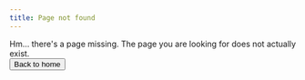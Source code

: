 ```yaml
---
title: Page not found
---
```



<Article style={{ textAlign: 'center', overflow: 'hidden' }}>
  <ScreenContainer mt={5} position="relative">
    <Box forwardedAs="h1" m={0}>
      Hm… there's a page missing.
    </Box>
    <Box forwardedAs="p" my={3} mx="auto" fontSize="1.5em">
      The page you are looking for does not actually exist.
    </Box>
    <div>
      <Button forwardedAs={Link} to="/">
        Back to home
      </Button>
    </div>
  </ScreenContainer>
</Article>
